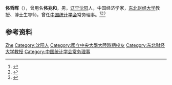 '''佟哲晖'''（{{bd|1918年|12月18日}}），曾用名'''佟兆和'''，男，[[辽宁|辽宁]][[沈阳|沈阳]]人，中国经济学家，[[东北财经大学|东北财经大学]]教授、博士生导师，曾任[[中国统计学会|中国统计学会]]常务理事。<ref>{{Cite book|title=中华当代文化名人大辞典|author=张品兴, 殷登祥, 陈有进等主编|publisher=中国广播电视出版社|year=1992|isbn=9787504315137|location=北京|pages=}}</ref><ref>{{Cite book|title=二十世纪中国名人辞典|author=蔡开松, 于信凤主编; 曾卓明, 周溯源, 赵书刚副主编|publisher=辽宁人民出版社|year=1991|isbn=|location=沈阳|pages=}}</ref><ref>{{Cite book|title=当代中国社会科学手册|author=汝信，易克信主编|publisher=社会科学文献出版社|year=1988|isbn=|location=北京|pages=1075}}</ref>

== 参考资料 ==
{{reflist}}

{{中国人物小作品}}
{{Navboxes
| title  = 佟哲晖在[[中国统计学会|中国统计学会]]的职务
| list1  =
{{中国统计学会第一届理事会}}
{{中国统计学会第二届理事会}}
{{中国统计学会第三届理事会}}
{{中国统计学会第四届理事会}}
}}

{{Authority control}}
{{DEFAULTSORT:Tong佟}}
[[Category:佟姓|Zhe]]
[[Category:沈阳人|Category:沈阳人]]
[[Category:國立中央大學大陸時期校友|Category:國立中央大學大陸時期校友]]
[[Category:东北财经大学教授|Category:东北财经大学教授]]
[[Category:中国统计学会常务理事|Category:中国统计学会常务理事]]